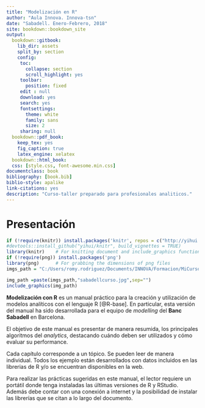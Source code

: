 --- 
title: "Modelización en R"
author: "Aula Innova. Innova-tsn"
date: "Sabadell. Enero-Febrero, 2018"
site: bookdown::bookdown_site
output:
  bookdown::gitbook:
    lib_dir: assets
    split_by: section
    config:
     toc:
       collapse: section
       scroll_highlight: yes
     toolbar:
       position: fixed
     edit : null
     download: yes
     search: yes
     fontsettings:
       theme: white
       family: sans
       size: 2
     sharing: null
  bookdown::pdf_book:
    keep_tex: yes
    fig_caption: true
    latex_engine: xelatex
  bookdown::html_book:
  css: [style.css, font-awesome.min.css]  
documentclass: book
bibliography: [book.bib]
biblio-style: apalike
link-citations: yes
description: "Curso-taller preparado para profesionales analiticos."
---


# Presentación {-}

```{r setup, echo=FALSE, message=FALSE, warning=FALSE, cache=FALSE, comment=FALSE, results="hide"}
if (!require(knitr)) install.packages('knitr', repos = c("http://yihui.name/xran", "http://cran.rstudio.com"))
#devtools::install_github("yihui/knitr", build_vignettes = TRUE)
library(knitr)    # For knitting document and include_graphics function
if (!require(png)) install.packages('png')
library(png)      # For grabbing the dimensions of png files
imgs_path = "C:/Users/romy.rodriguez/Documents/INNOVA/Formacion/MiCurso/ModelizacionR/imgs/"
```

```{r  out.width = "75%", echo=FALSE, message=FALSE, warning=FALSE, cache=FALSE, comment=FALSE}
img_path =paste(imgs_path,"sabadellcurso.jpg",sep="")
include_graphics(img_path) 
```

**Modelización con R** es un manual práctico para la creación y utilización de modelos analíticos con el lenguaje R [@R-base]. En particular, esta versión del manual ha sido desarrollada para el equipo de _modelling_ del **Banc Sabadell** en Barcelona. 

El objetivo de este manual es presentar de manera resumida, los principales algoritmos del _analytics_, destacando cuándo deben ser utilizados y cómo evaluar su performance.

Cada capítulo corresponde a un tópico. Se pueden leer de manera individual. Todos los ejemplo están desarrollados con datos incluidos en las librerias de R y/o se encuentran disponibles en la web.

Para realizar las prácticas sugeridas en este manual, el lector requiere un portátil donde tenga instaladas las últimas versiones de R y RStudio. Además debe contar con una conexión a internet  y la posibilidad de instalar las librerías que se citan a lo largo del documento.